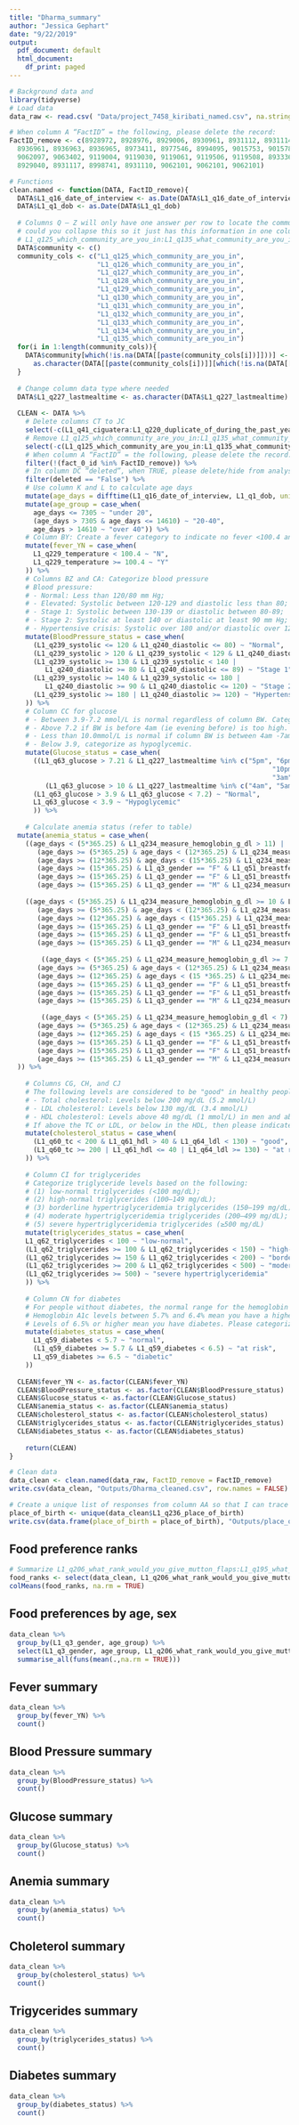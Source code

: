 ```yaml
---
title: "Dharma_summary"
author: "Jessica Gephart"
date: "9/22/2019"
output:
  pdf_document: default
  html_document:
    df_print: paged
---
```


```r
# Background data and 
library(tidyverse)
# Load data
data_raw <- read.csv( "Data/project_7458_kiribati_named.csv", na.strings='.') 

# When column A “FactID” = the following, please delete the record:
FactID_remove <- c(8928972, 8928976, 8929006, 8930961, 8931112, 8931114, 8931115, 8931118, 8932937, 8933375, 8933391, 8936960,
  8936961, 8936963, 8936965, 8973411, 8977546, 8994095, 9015753, 9015785, 9047885, 9047887, 9051314, 9062095,
  9062097, 9063402, 9119004, 9119030, 9119061, 9119506, 9119508, 8933361, 8933361, 9119065, 8929045, 8929040,
  8929040, 8931117, 8998741, 8931110, 9062101, 9062101, 9062101)

# Functions
clean.named <- function(DATA, FactID_remove){
  DATA$L1_q16_date_of_interview <- as.Date(DATA$L1_q16_date_of_interview)
  DATA$L1_q1_dob <- as.Date(DATA$L1_q1_dob)
  
  # Columns Q – Z will only have one answer per row to locate the community, 
  # could you collapse this so it just has this information in one column?
  # L1_q125_which_community_are_you_in:L1_q135_what_community_are_you_in
  DATA$community <- c()
  community_cols <- c("L1_q125_which_community_are_you_in", 
                      "L1_q126_which_community_are_you_in",
                      "L1_q127_which_community_are_you_in",
                      "L1_q128_which_community_are_you_in",
                      "L1_q129_which_community_are_you_in",
                      "L1_q130_which_community_are_you_in",
                      "L1_q131_which_community_are_you_in",
                      "L1_q132_which_community_are_you_in",
                      "L1_q133_which_community_are_you_in",
                      "L1_q134_which_community_are_you_in",
                      "L1_q135_which_community_are_you_in")
  for(i in 1:length(community_cols)){
    DATA$community[which(!is.na(DATA[[paste(community_cols[i])]]))] <- 
      as.character(DATA[[paste(community_cols[i])]][which(!is.na(DATA[[paste(community_cols[i])]]))])
  }
  
  # Change column data type where needed
  DATA$L1_q227_lastmealtime <- as.character(DATA$L1_q227_lastmealtime)
  
  CLEAN <- DATA %>% 
    # Delete columns CT to JC
    select(-c(L1_q41_ciguatera:L1_q220_duplicate_of_during_the_past_year_on_average_how_many_hours_did_you_spend_per_week_sitting_at_home_watching_tv_listening_to_radio_etc)) %>%
    # Remove L1_q125_which_community_are_you_in:L1_q135_what_community_are_you_in since they were collapsed into "community"
    select(-c(L1_q125_which_community_are_you_in:L1_q135_what_community_are_you_in)) %>%
    # When column A “FactID” = the following, please delete the record:
    filter(!(fact_0_id %in% FactID_remove)) %>%
    # In column DC “deleted”, when TRUE, please delete/hide from analysis
    filter(deleted == "False") %>%
    # Use column K and L to calculate age days
    mutate(age_days = difftime(L1_q16_date_of_interview, L1_q1_dob, units="days")) %>%
    mutate(age_group = case_when(
      age_days <= 7305 ~ "under 20",
      (age_days > 7305 & age_days <= 14610) ~ "20-40",
      age_days > 14610 ~ "over 40")) %>%
    # Column BY: Create a fever category to indicate no fever <100.4 and fever > or = 100.4
    mutate(fever_YN = case_when(
      L1_q229_temperature < 100.4 ~ "N", 
      L1_q229_temperature >= 100.4 ~ "Y"
    )) %>%
    # Columns BZ and CA: Categorize blood pressure
    # Blood pressure:
    # - Normal: Less than 120/80 mm Hg;
    # - Elevated: Systolic between 120-129 and diastolic less than 80;
    # - Stage 1: Systolic between 130-139 or diastolic between 80-89;
    # - Stage 2: Systolic at least 140 or diastolic at least 90 mm Hg;
    # - Hypertensive crisis: Systolic over 180 and/or diastolic over 120
    mutate(BloodPressure_status = case_when(
      (L1_q239_systolic <= 120 & L1_q240_diastolic <= 80) ~ "Normal",
      (L1_q239_systolic > 120 & L1_q239_systolic < 129 & L1_q240_diastolic < 80) ~ "Elevated",
      (L1_q239_systolic >= 130 & L1_q239_systolic < 140 | 
         L1_q240_diastolic >= 80 & L1_q240_diastolic <= 89) ~ "Stage 1",
      (L1_q239_systolic >= 140 & L1_q239_systolic <= 180 |
         L1_q240_diastolic >= 90 & L1_q240_diastolic <= 120) ~ "Stage 2",
      (L1_q239_systolic >= 180 | L1_q240_diastolic >= 120) ~ "Hypertensive Crisis"
    )) %>%
    # Column CC for glucose
    # - Between 3.9-7.2 mmol/L is normal regardless of column BW. Categorize as normal
    # - Above 7.2 if BW is before 4am (ie evening before) is too high. Categorize as hyperglycemic.
    # - Less than 10.0mmol/L is normal if column BW is between 4am -7am. Above this and categorize as hyperglycemic.
    # - Below 3.9, categorize as hypoglycemic.
    mutate(Glucose_status = case_when(
      ((L1_q63_glucose > 7.21 & L1_q227_lastmealtime %in% c("5pm", "6pm", "7pm", "8pm", "9pm", 
                                                                  "10pm", "11pm", "12am", "1am", "2am",
                                                                  "3am")) | 
         (L1_q63_glucose > 10 & L1_q227_lastmealtime %in% c("4am", "5am", "6am", "7am"))) ~ "Hyperglycemic",
      (L1_q63_glucose > 3.9 & L1_q63_glucose < 7.2) ~ "Normal",
      L1_q63_glucose < 3.9 ~ "Hypoglycemic"
      )) %>%
    
    # Calculate anemia status (refer to table)
  mutate(anemia_status = case_when(
    ((age_days < (5*365.25) & L1_q234_measure_hemoglobin_g_dl > 11) |
       (age_days >= (5*365.25) & age_days < (12*365.25) & L1_q234_measure_hemoglobin_g_dl > 11.5) |
       (age_days >= (12*365.25) & age_days < (15*365.25) & L1_q234_measure_hemoglobin_g_dl > 12) |
       (age_days >= (15*365.25) & L1_q3_gender == "F" & L1_q51_breastfeeding_pregnant_lactating.001 != "Pregnant" & L1_q234_measure_hemoglobin_g_dl > 12) |
       (age_days >= (15*365.25) & L1_q3_gender == "F" & L1_q51_breastfeeding_pregnant_lactating.001 == "Pregnant" & L1_q234_measure_hemoglobin_g_dl > 11) |
       (age_days >= (15*365.25) & L1_q3_gender == "M" & L1_q234_measure_hemoglobin_g_dl > 13))~ "non-anemic",
    
    ((age_days < (5*365.25) & L1_q234_measure_hemoglobin_g_dl >= 10 & L1_q234_measure_hemoglobin_g_dl < 11) |
       (age_days >= (5*365.25) & age_days < (12*365.25) & L1_q234_measure_hemoglobin_g_dl >= 11 & L1_q234_measure_hemoglobin_g_dl < 11.5) |
       (age_days >= (12*365.25) & age_days < (15*365.25) & L1_q234_measure_hemoglobin_g_dl >= 11 & L1_q234_measure_hemoglobin_g_dl < 12) |
       (age_days >= (15*365.25) & L1_q3_gender == "F" & L1_q51_breastfeeding_pregnant_lactating.001 != "Pregnant" & L1_q234_measure_hemoglobin_g_dl >= 11 & L1_q234_measure_hemoglobin_g_dl < 12) |
       (age_days >= (15*365.25) & L1_q3_gender == "F" & L1_q51_breastfeeding_pregnant_lactating.001 == "Pregnant" & L1_q234_measure_hemoglobin_g_dl >= 10 & L1_q234_measure_hemoglobin_g_dl < 11) |
       (age_days >= (15*365.25) & L1_q3_gender == "M" & L1_q234_measure_hemoglobin_g_dl >= 11 & L1_q234_measure_hemoglobin_g_dl < 13))~ "mild",
    
        ((age_days < (5*365.25) & L1_q234_measure_hemoglobin_g_dl >= 7 & L1_q234_measure_hemoglobin_g_dl < 10) |
       (age_days >= (5*365.25) & age_days < (12*365.25) & L1_q234_measure_hemoglobin_g_dl >= 8 & L1_q234_measure_hemoglobin_g_dl < 11) |
       (age_days >= (12*365.25) & age_days < (15 *365.25) & L1_q234_measure_hemoglobin_g_dl >= 8 & L1_q234_measure_hemoglobin_g_dl < 11) |
       (age_days >= (15*365.25) & L1_q3_gender == "F" & L1_q51_breastfeeding_pregnant_lactating.001 != "Pregnant" & L1_q234_measure_hemoglobin_g_dl >= 8 & L1_q234_measure_hemoglobin_g_dl < 11) |
       (age_days >= (15*365.25) & L1_q3_gender == "F" & L1_q51_breastfeeding_pregnant_lactating.001 == "Pregnant" & L1_q234_measure_hemoglobin_g_dl >= 7 & L1_q234_measure_hemoglobin_g_dl < 10) |
       (age_days >= (15*365.25) & L1_q3_gender == "M" & L1_q234_measure_hemoglobin_g_dl >= 8 & L1_q234_measure_hemoglobin_g_dl < 11))~ "moderate",
    
        ((age_days < (5*365.25) & L1_q234_measure_hemoglobin_g_dl < 7) |
       (age_days >= (5*365.25) & age_days < (12*365.25) & L1_q234_measure_hemoglobin_g_dl < 8) |
       (age_days >= (12*365.25) & age_days < (15 *365.25) & L1_q234_measure_hemoglobin_g_dl < 8) |
       (age_days >= (15*365.25) & L1_q3_gender == "F" & L1_q51_breastfeeding_pregnant_lactating.001 != "Pregnant" & L1_q234_measure_hemoglobin_g_dl < 8) |
       (age_days >= (15*365.25) & L1_q3_gender == "F" & L1_q51_breastfeeding_pregnant_lactating.001 == "Pregnant" & L1_q234_measure_hemoglobin_g_dl < 7) |
       (age_days >= (15*365.25) & L1_q3_gender == "M" & L1_q234_measure_hemoglobin_g_dl < 8))~ "severe"
  )) %>% 
    
    # Columns CG, CH, and CJ
    # The following levels are considered to be "good" in healthy people:
    # -	Total cholesterol: Levels below 200 mg/dL (5.2 mmol/L)
    # -	LDL cholesterol: Levels below 130 mg/dL (3.4 mmol/L)
    # -	HDL cholesterol: Levels above 40 mg/dL (1 mmol/L) in men and above 50 mg/dL (1.3 mmol/L) in women
    # If above the TC or LDL, or below in the HDL, then please indicate cholesterol risk.
    mutate(cholesterol_status = case_when(
      (L1_q60_tc < 200 & L1_q61_hdl > 40 & L1_q64_ldl < 130) ~ "good",
      (L1_q60_tc >= 200 | L1_q61_hdl <= 40 | L1_q64_ldl >= 130) ~ "at risk"
    )) %>% 
    
    # Column CI for triglycerides
    # Categorize triglyceride levels based on the following:
    # (1) low-normal triglycerides (<100 mg/dL); 
    # (2) high-normal triglycerides (100–149 mg/dL); 
    # (3) borderline hypertriglyceridemia triglycerides (150–199 mg/dL); 
    # (4) moderate hypertriglyceridemia triglycerides (200–499 mg/dL); 
    # (5) severe hypertriglyceridemia triglycerides (≥500 mg/dL)
    mutate(triglycerides_status = case_when(
    L1_q62_triglycerides < 100 ~ "low-normal",
    (L1_q62_triglycerides >= 100 & L1_q62_triglycerides < 150) ~ "high-normal",
    (L1_q62_triglycerides >= 150 & L1_q62_triglycerides < 200) ~ "borderline hypertriglyceridemia",
    (L1_q62_triglycerides >= 200 & L1_q62_triglycerides < 500) ~ "moderate hypertriglyceridemia",
    (L1_q62_triglycerides >= 500) ~ "severe hypertriglyceridemia"
    )) %>%
    
    # Column CN for diabetes
    # For people without diabetes, the normal range for the hemoglobin A1c level is between 4% and 5.6%. 
    # Hemoglobin A1c levels between 5.7% and 6.4% mean you have a higher chance of getting diabetes. 
    # Levels of 6.5% or higher mean you have diabetes. Please categorize as such. 
    mutate(diabetes_status = case_when(
      L1_q59_diabetes < 5.7 ~ "normal",
      (L1_q59_diabetes >= 5.7 & L1_q59_diabetes < 6.5) ~ "at risk",
      L1_q59_diabetes >= 6.5 ~ "diabetic"
    ))
  
  CLEAN$fever_YN <- as.factor(CLEAN$fever_YN)
  CLEAN$BloodPressure_status <- as.factor(CLEAN$BloodPressure_status)
  CLEAN$Glucose_status <- as.factor(CLEAN$Glucose_status)
  CLEAN$anemia_status <- as.factor(CLEAN$anemia_status)
  CLEAN$cholesterol_status <- as.factor(CLEAN$cholesterol_status)
  CLEAN$triglycerides_status <- as.factor(CLEAN$triglycerides_status)
  CLEAN$diabetes_status <- as.factor(CLEAN$diabetes_status)
  
    return(CLEAN)
}

# Clean data
data_clean <- clean.named(data_raw, FactID_remove = FactID_remove)
write.csv(data_clean, "Outputs/Dharma_cleaned.csv", row.names = FALSE)

# Create a unique list of responses from column AA so that I can trace where these are with local consultation
place_of_birth <- unique(data_clean$L1_q236_place_of_birth)
write.csv(data.frame(place_of_birth = place_of_birth), "Outputs/place_of_birth.csv", row.names = FALSE)
```

## Food preference ranks

```r
# Summarize L1_q206_what_rank_would_you_give_mutton_flaps:L1_q195_what_rank_would_you_give_tuna
food_ranks <- select(data_clean, L1_q206_what_rank_would_you_give_mutton_flaps:L1_q195_what_rank_would_you_give_tuna)
colMeans(food_ranks, na.rm = TRUE)
```

## Food preferences by age, sex

```r
data_clean %>% 
  group_by(L1_q3_gender, age_group) %>%
  select(L1_q3_gender, age_group, L1_q206_what_rank_would_you_give_mutton_flaps:L1_q195_what_rank_would_you_give_tuna) %>%
  summarise_all(funs(mean(.,na.rm = TRUE)))

```

## Fever summary

```r
data_clean %>% 
  group_by(fever_YN) %>%
  count()

```

## Blood Pressure summary

```r
data_clean %>% 
  group_by(BloodPressure_status) %>%
  count()

```

## Glucose summary

```r
data_clean %>% 
  group_by(Glucose_status) %>%
  count()

```

## Anemia summary

```r
data_clean %>% 
  group_by(anemia_status) %>%
  count()

```

## Choleterol summary

```r
data_clean %>% 
  group_by(cholesterol_status) %>%
  count()

```

## Trigycerides summary

```r
data_clean %>% 
  group_by(triglycerides_status) %>%
  count()

```

## Diabetes summary

```r
data_clean %>% 
  group_by(diabetes_status) %>%
  count()

```